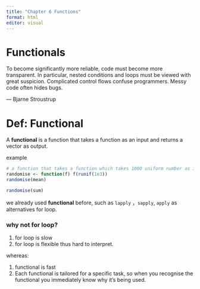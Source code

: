 ```yaml
---
title: "Chapter 6 Functions"
format: html
editor: visual
---
```


# Functionals

::: callout-note
To become significantly more reliable, code must become more transparent. In particular, nested conditions and loops must be viewed with great suspicion. Complicated control flows confuse programmers. Messy code often hides bugs.

--- Bjarne Stroustrup
:::

# Def: Functional

A **functional** is a function that takes a function as an input and returns a vector as output.

example

```r

# a function that takes a function which takes 1000 uniform number as inputs.
randomise <- function(f) f(runif(1e3))
randomise(mean)

randomise(sum)

```

we already used **functional** before, such as `lapply` ，`sapply`, `apply` as alternatives for loop.

### why not for loop?

1.  for loop is slow
2.  for loop is flexible thus hard to interpret.

whereas:

1.  functional is fast
2.  Each functional is tailored for a specific task, so when you recognise the functional you immediately know why it's being used.

